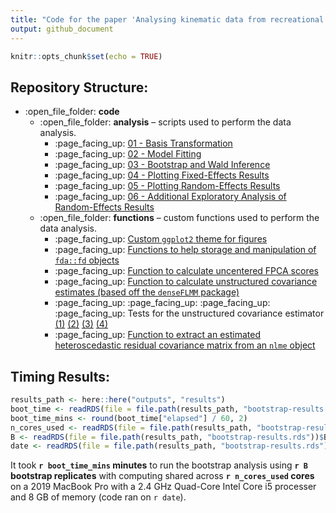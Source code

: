 ```yaml
---
title: "Code for the paper 'Analysing kinematic data from recreational runners using functional data analysis'"
output: github_document
---
```


```r
knitr::opts_chunk$set(echo = TRUE)
```


## Repository Structure:

* :open_file_folder: **code**
  * :open_file_folder: **analysis** -- scripts used to perform the data analysis.
    * :page_facing_up: [01 - Basis Transformation](code/analysis/BFMM-paper-basis-transformation.R)
    * :page_facing_up: [02 - Model Fitting](code/analysis/BFMM-paper-modelling.R)
    * :page_facing_up: [03 - Bootstrap and Wald Inference](code/analysis/BFMM-paper-bootstrap.R)
    * :page_facing_up: [04 - Plotting Fixed-Effects Results](code/analysis/BFMM-paper-fixef-results.R)
    * :page_facing_up: [05 - Plotting Random-Effects Results](code/analysis/BFMM-paper-covariance-results.R)
    * :page_facing_up: [06 - Additional Exploratory Analysis of Random-Effects Results](code/analysis/BFMM-paper-covariance-extra.R)
  * :open_file_folder: **functions** -- custom functions used to perform the data analysis.
    * :page_facing_up: [Custom `ggplot2` theme for figures](code/functions/theme_gunning.R)
    * :page_facing_up: [Functions to help storage and manipulation of `fda::fd` objects](code/functions/functions-helper-smoothing.R)
    * :page_facing_up: [Function to calculate uncentered FPCA scores](code/functions/function-project-mean-onto-fpcs.R)
    * :page_facing_up: [Function to calculate unstructured covariance estimates (based off the `denseFLMM` package)](code/functions/functions-unstructured-covariance.R)
    * :page_facing_up: :page_facing_up: :page_facing_up: :page_facing_up: Tests for the unstructured covariance estimator [(1)](code/functions/cov_unstruct_test-01.R) [(2)](code/functions/cov_unstruct_test-02.R) [(3)](code/functions/cov_unstruct_test-03.R) [(4)](code/functions/cov_unstruct_test-04.R)
    * :page_facing_up: [Function to extract an estimated heteroscedastic residual covariance matrix from an `nlme` object](code/functions/function-get-residual-covariance-matrix.R)

## Timing Results:

```r
results_path <- here::here("outputs", "results")
boot_time <- readRDS(file = file.path(results_path, "bootstrap-results.rds"))$boot_time
boot_time_mins <- round(boot_time["elapsed"] / 60, 2)
n_cores_used <- readRDS(file = file.path(results_path, "bootstrap-results.rds"))$n_cores_used
B <- readRDS(file = file.path(results_path, "bootstrap-results.rds"))$B
date <- readRDS(file = file.path(results_path, "bootstrap-results.rds"))$date
```

It took **`r boot_time_mins` minutes** to run the bootstrap analysis using **`r B` bootstrap replicates** with computing shared across **`r n_cores_used` cores** on a 2019 MacBook Pro with a 2.4 GHz Quad-Core Intel Core i5 processer and 8 GB of memory (code ran on `r date`).


